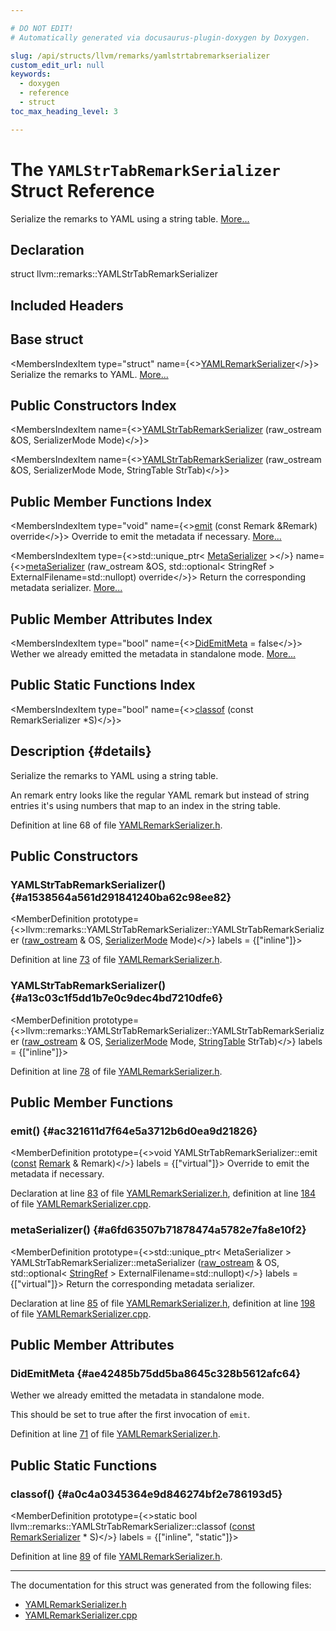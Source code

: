 ```yaml
---

# DO NOT EDIT!
# Automatically generated via docusaurus-plugin-doxygen by Doxygen.

slug: /api/structs/llvm/remarks/yamlstrtabremarkserializer
custom_edit_url: null
keywords:
  - doxygen
  - reference
  - struct
toc_max_heading_level: 3

---
```





# The `YAMLStrTabRemarkSerializer` Struct Reference

<DoxygenPage pluginConfig={pluginConfig}>

Serialize the remarks to YAML using a string table. <a href="#details">More...</a>

## Declaration

<CodeBlock>struct llvm::remarks::YAMLStrTabRemarkSerializer</CodeBlock>

## Included Headers

<IncludesList>
<IncludesListItem
  filePath="llvm/Remarks/YAMLRemarkSerializer.h"
  permalink="/docs/api/files/include/include/llvm/include/llvm/remarks/yamlremarkserializer-h"
  isLocal="true" />
</IncludesList>

## Base struct

<MembersIndex>

<MembersIndexItem
  type="struct"
  name={<><a href="/docs/api/structs/llvm/remarks/yamlremarkserializer">YAMLRemarkSerializer</a></>}>
Serialize the remarks to YAML. <a href="/docs/api/structs/llvm/remarks/yamlremarkserializer/#details">More...</a>
</MembersIndexItem>

</MembersIndex>

## Public Constructors Index

<MembersIndex>

<MembersIndexItem
  name={<><a href="#a1538564a561d291841240ba62c98ee82">YAMLStrTabRemarkSerializer</a> (raw&#95;ostream &amp;OS, SerializerMode Mode)</>}>
</MembersIndexItem>

<MembersIndexItem
  name={<><a href="#a13c03c1f5dd1b7e0c9dec4bd7210dfe6">YAMLStrTabRemarkSerializer</a> (raw&#95;ostream &amp;OS, SerializerMode Mode, StringTable StrTab)</>}>
</MembersIndexItem>

</MembersIndex>

## Public Member Functions Index

<MembersIndex>

<MembersIndexItem
  type="void"
  name={<><a href="#ac321611d7f64e5a3712b6d0ea9d21826">emit</a> (const Remark &amp;Remark) override</>}>
Override to emit the metadata if necessary. <a href="#ac321611d7f64e5a3712b6d0ea9d21826">More...</a>
</MembersIndexItem>

<MembersIndexItem
  type={<>std::unique&#95;ptr&lt; <a href="/docs/api/structs/llvm/remarks/metaserializer">MetaSerializer</a> &gt;</>}
  name={<><a href="#a6fd63507b71878474a5782e7fa8e10f2">metaSerializer</a> (raw&#95;ostream &amp;OS, std::optional&lt; StringRef &gt; ExternalFilename=std::nullopt) override</>}>
Return the corresponding metadata serializer. <a href="#a6fd63507b71878474a5782e7fa8e10f2">More...</a>
</MembersIndexItem>

</MembersIndex>

## Public Member Attributes Index

<MembersIndex>

<MembersIndexItem
  type="bool"
  name={<><a href="#ae42485b75dd5ba8645c328b5612afc64">DidEmitMeta</a> = false</>}>
Wether we already emitted the metadata in standalone mode. <a href="#ae42485b75dd5ba8645c328b5612afc64">More...</a>
</MembersIndexItem>

</MembersIndex>

## Public Static Functions Index

<MembersIndex>

<MembersIndexItem
  type="bool"
  name={<><a href="#a0c4a0345364e9d846274bf2e786193d5">classof</a> (const RemarkSerializer &#42;S)</>}>
</MembersIndexItem>

</MembersIndex>

## Description {#details}

Serialize the remarks to YAML using a string table.

An remark entry looks like the regular YAML remark but instead of string entries it&#39;s using numbers that map to an index in the string table.

Definition at line 68 of file <a href="/docs/api/files/include/include/llvm/include/llvm/remarks/yamlremarkserializer-h">YAMLRemarkSerializer.h</a>.

<SectionDefinition>

## Public Constructors

### YAMLStrTabRemarkSerializer() {#a1538564a561d291841240ba62c98ee82}

<MemberDefinition
  prototype={<>llvm::remarks::YAMLStrTabRemarkSerializer::YAMLStrTabRemarkSerializer (<a href="/docs/api/classes/llvm/raw-ostream">raw&#95;ostream</a> &amp; OS, <a href="/docs/api/namespaces/llvm/remarks/#ae5b0a3a7cf356fc6c7602b8279061a66">SerializerMode</a> Mode)</>}
  labels = {["inline"]}>

Definition at line <a href="/docs/api/files/include/include/llvm/include/llvm/remarks/yamlremarkserializer-h/#l00073">73</a> of file <a href="/docs/api/files/include/include/llvm/include/llvm/remarks/yamlremarkserializer-h">YAMLRemarkSerializer.h</a>.
</MemberDefinition>

### YAMLStrTabRemarkSerializer() {#a13c03c1f5dd1b7e0c9dec4bd7210dfe6}

<MemberDefinition
  prototype={<>llvm::remarks::YAMLStrTabRemarkSerializer::YAMLStrTabRemarkSerializer (<a href="/docs/api/classes/llvm/raw-ostream">raw&#95;ostream</a> &amp; OS, <a href="/docs/api/namespaces/llvm/remarks/#ae5b0a3a7cf356fc6c7602b8279061a66">SerializerMode</a> Mode, <a href="/docs/api/structs/llvm/remarks/stringtable">StringTable</a> StrTab)</>}
  labels = {["inline"]}>

Definition at line <a href="/docs/api/files/include/include/llvm/include/llvm/remarks/yamlremarkserializer-h/#l00078">78</a> of file <a href="/docs/api/files/include/include/llvm/include/llvm/remarks/yamlremarkserializer-h">YAMLRemarkSerializer.h</a>.
</MemberDefinition>

</SectionDefinition>

<SectionDefinition>

## Public Member Functions

### emit() {#ac321611d7f64e5a3712b6d0ea9d21826}

<MemberDefinition
  prototype={<>void YAMLStrTabRemarkSerializer::emit (<a href="/docs/api/files/lib/lib/target/lib/target/aarch64/aarch64promoteconstant-cpp/#a90f8350fecae261c25be85d38b451bff">const</a> <a href="/docs/api/structs/llvm/remarks/remark">Remark</a> &amp; Remark)</>}
  labels = {["virtual"]}>
Override to emit the metadata if necessary.

Declaration at line <a href="/docs/api/files/include/include/llvm/include/llvm/remarks/yamlremarkserializer-h/#l00083">83</a> of file <a href="/docs/api/files/include/include/llvm/include/llvm/remarks/yamlremarkserializer-h">YAMLRemarkSerializer.h</a>, definition at line <a href="/docs/api/files/lib/lib/remarks/yamlremarkserializer-cpp/#l00184">184</a> of file <a href="/docs/api/files/lib/lib/remarks/yamlremarkserializer-cpp">YAMLRemarkSerializer.cpp</a>.
</MemberDefinition>

### metaSerializer() {#a6fd63507b71878474a5782e7fa8e10f2}

<MemberDefinition
  prototype={<>std::unique&#95;ptr&lt; MetaSerializer &gt; YAMLStrTabRemarkSerializer::metaSerializer (<a href="/docs/api/classes/llvm/raw-ostream">raw&#95;ostream</a> &amp; OS, std::optional&lt; <a href="/docs/api/classes/llvm/stringref">StringRef</a> &gt; ExternalFilename=std::nullopt)</>}
  labels = {["virtual"]}>
Return the corresponding metadata serializer.

Declaration at line <a href="/docs/api/files/include/include/llvm/include/llvm/remarks/yamlremarkserializer-h/#l00085">85</a> of file <a href="/docs/api/files/include/include/llvm/include/llvm/remarks/yamlremarkserializer-h">YAMLRemarkSerializer.h</a>, definition at line <a href="/docs/api/files/lib/lib/remarks/yamlremarkserializer-cpp/#l00198">198</a> of file <a href="/docs/api/files/lib/lib/remarks/yamlremarkserializer-cpp">YAMLRemarkSerializer.cpp</a>.
</MemberDefinition>

</SectionDefinition>

<SectionDefinition>

## Public Member Attributes

### DidEmitMeta {#ae42485b75dd5ba8645c328b5612afc64}

<MemberDefinition
  prototype="bool llvm::remarks::YAMLStrTabRemarkSerializer::DidEmitMeta = false">
Wether we already emitted the metadata in standalone mode.

This should be set to true after the first invocation of <code>emit</code>.

Definition at line <a href="/docs/api/files/include/include/llvm/include/llvm/remarks/yamlremarkserializer-h/#l00071">71</a> of file <a href="/docs/api/files/include/include/llvm/include/llvm/remarks/yamlremarkserializer-h">YAMLRemarkSerializer.h</a>.
</MemberDefinition>

</SectionDefinition>

<SectionDefinition>

## Public Static Functions

### classof() {#a0c4a0345364e9d846274bf2e786193d5}

<MemberDefinition
  prototype={<>static bool llvm::remarks::YAMLStrTabRemarkSerializer::classof (<a href="/docs/api/files/lib/lib/target/lib/target/aarch64/aarch64promoteconstant-cpp/#a90f8350fecae261c25be85d38b451bff">const</a> <a href="/docs/api/structs/llvm/remarks/remarkserializer">RemarkSerializer</a> &#42; S)</>}
  labels = {["inline", "static"]}>

Definition at line <a href="/docs/api/files/include/include/llvm/include/llvm/remarks/yamlremarkserializer-h/#l00089">89</a> of file <a href="/docs/api/files/include/include/llvm/include/llvm/remarks/yamlremarkserializer-h">YAMLRemarkSerializer.h</a>.
</MemberDefinition>

</SectionDefinition>

<hr/>

The documentation for this struct was generated from the following files:

<ul>
<li><a href="/docs/api/files/include/include/llvm/include/llvm/remarks/yamlremarkserializer-h">YAMLRemarkSerializer.h</a></li>
<li><a href="/docs/api/files/lib/lib/remarks/yamlremarkserializer-cpp">YAMLRemarkSerializer.cpp</a></li>
</ul>

</DoxygenPage>
